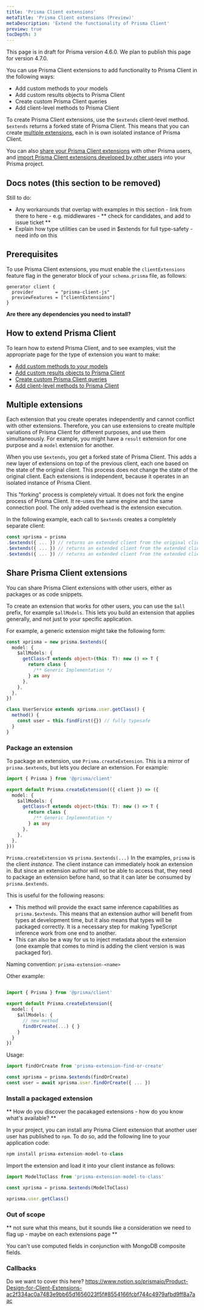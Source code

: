 ```yaml
---
title: 'Prisma Client extensions'
metaTitle: 'Prisma Client extensions (Preview)'
metaDescription: 'Extend the functionality of Prisma Client'
preview: true
tocDepth: 3
---
```


<TopBlock>

<Admonition type="info">

This page is in draft for Prisma version 4.6.0. We plan to publish this page for version 4.7.0.

</Admonition>

You can use Prisma Client extensions to add functionality to Prisma Client in the following ways:

- Add custom methods to your models
- Add custom results objects to Prisma Client
- Create custom Prisma Client queries
- Add client-level methods to Prisma Client

To create Prisma Client extensions, use the `$extends` client-level method. `$extends` returns a forked state of Prisma Client. This means that you can create [multiple extensions](#multiple-extensions), each in is own isolated instance of Prisma Client.

You can also [share your Prisma Client extensions](#share-extensions) with other Prisma users, and [import Prisma Client extensions developed by other users](#install-a-packaged-extension) into your Prisma project.

</TopBlock>

## Docs notes (this section to be removed)

Still to do:

- Any workarounds that overlap with examples in this section - link from there to here - e.g. middlewares - ** check for candidates, and add to issue ticket **
- Explain how type utilities can be used in $extends for full type-safety - need info on this

## Prerequisites

To use Prisma Client extensions, you must enable the `clientExtensions` feature flag in the generator block of your `schema.prisma` file, as follows:

```prisma
generator client {
  provider        = "prisma-client-js"
  previewFeatures = ["clientExtensions"]
}
```

**Are there any dependencies you need to install?**

## How to extend Prisma Client

To learn how to extend Prisma Client, and to see examples, visit the appropriate page for the type of extension you want to make:

- [Add custom methods to your models](/concepts/components/prisma-client/client-extensions/client-extensions-model)
- [Add custom results objects to Prisma Client](/concepts/components/prisma-client/client-extensions/client-extensions-results)
- [Create custom Prisma Client queries](/concepts/components/prisma-client/client-extensions/client-extensions-query)
- [Add client-level methods to Prisma Client](/concepts/components/prisma-client/client-extensions/client-extensions-client)

## Multiple extensions

Each extension that you create operates independently and cannot conflict with other extensions. Therefore, you can use extensions to create multiple variations of Prisma Client for different purposes, and use them simultaneously. For example, you might have a `result` extension for one purpose and a `model` extension for another.

When you use `$extends`, you get a forked state of Prisma Client. This adds a new layer of extensions on top of the previous client, each one based on the state of the original client. This process does not change the state of the original client. Each extensions is independent, because it operates in an isolated instance of Prisma Client.

This "forking" process is completely virtual. It does not fork the engine process of Prisma Client. It re-uses the same engine and the same connection pool. The only added overhead is the extension execution.

In the following example, each call to `$extends` creates a completely separate client:

```ts
const xprisma = prisma
.$extends({ ... }) // returns an extended client from the original client
.$extends({ ... }) // returns an extended client from the extended client
.$extends({ ... }) // returns an extended client from the extended client
```

## Share Prisma Client extensions

You can share Prisma Client extensions with other users, either as packages or as code snippets.

To create an extension that works for other users, you can use the `$all` prefix, for example `$allModels`. This lets you build an extension that applies generally, and not just to your specific application.

For example, a generic extension might take the following form:

```ts
const xprisma = new prisma.$extends({
  model: {
    $allModels: {
      getClass<T extends object>(this: T): new () => T {
        return class {
          /** Generic Implementation */
        } as any
      },
    },
  },
})

class UserService extends xprisma.user.getClass() {
  method() {
    const user = this.findFirst({}) // fully typesafe
  }
}
```

### Package an extension

To package an extension, use `Prisma.createExtension`. This is a mirror of `prisma.$extends`, but lets you declare an extension. For example:

```ts
import { Prisma } from '@prisma/client'

export default Prisma.createExtension(({ client }) => ({
  model: {
    $allModels: {
      getClass<T extends object>(this: T): new () => T {
        return class {
          /** Generic Implementation */
        } as any
      },
    },
  },
}))
```

`Prisma.createExtension` vs `prisma.$extends(...)`
In the examples, `prisma` is the client _instance_. The client instance can immediately hook an extension in. But since an extension author will not be able to access that, they need to package an extension before hand, so that it can later be consumed by `prisma.$extends`.

This is useful for the following reasons:

- This method will provide the exact same inference capabilities as `prisma.$extends`. This means that an extension author will benefit from types at development time, but it also means that types will be packaged correctly. It is a necessary step for making TypeScript inference work from one end to another.
- This can also be a way for us to inject metadata about the extension (one example that comes to mind is adding the client version is was packaged for).

Naming convention: `prisma-extension-<name>`

Other example:

```ts

import { Prisma } from '@prisma/client'

export default Prisma.createExtension({
  model: {
    $allModels: {
      // new method
      findOrCreate(...) { }
    }
  }
})
```

Usage:

```ts
import findOrCreate from 'prisma-extension-find-or-create'

const xprisma = prisma.$extends(findOrCreate)
const user = await xprisma.user.findOrCreate({ ... })
```

### Install a packaged extension

** How do you discover the pacakaged extensions - how do you know what's available? **

In your project, you can install any Prisma Client extension that another user user has published to `npm`. To do so, add the following line to your application code:

```ts
npm install prisma-extension-model-to-class
```

Import the extension and load it into your client instance as follows:

```ts
import ModelToClass from 'prisma-extension-model-to-class'

const xprisma = prisma.$extends(ModelToClass)

xprisma.user.getClass()
```

### Out of scope

** not sure what this means, but it sounds like a consideration we need to flag up - maybe on each extensions page **

You can't use computed fields in conjunction with MongoDB composite fields.

### Callbacks

Do we want to cover this here?
https://www.notion.so/prismaio/Product-Design-for-Client-Extensions-ac2f334ac0a7483e9bb65d1656023f5f#8554166fcbf744c4979afbd9ff8a7aac
